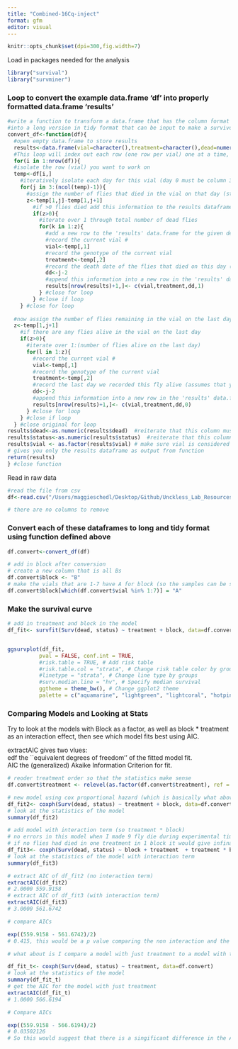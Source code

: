 ```yaml
---
title: "Combined-16Cq-inject"
format: gfm
editor: visual
---
```


```r
knitr::opts_chunk$set(dpi=300,fig.width=7)
```

Load in packages needed for the analysis

```r
library("survival")
library("survminer")
```

### Loop to convert the example data.frame 'df' into properly formatted data.frame 'results'

```r
#write a function to transform a data.frame that has the column format 'vial | treatment | D0 | D1 | D2...', with one row for each vial
#into a long version in tidy format that can be input to make a survivorship curve
convert_df<-function(df){
  #open empty data.frame to store results
  results<-data.frame(vial=character(),treatment=character(),dead=numeric(),status=numeric())
  #This loop will index out each row (one row per vial) one at a time, transform it into long format (one row per fly), and add the information to the empty data.frame called results
  for(i in 1:nrow(df)){
  #isolate the row (vial) you want to work on
  temp<-df[i,]
    #iteratively isolate each day for this vial (day 0 must be column 3, day 1 column 4, etc.). Loop stops the column before the last day
    for(j in 3:(ncol(temp)-1)){
      #assign the number of flies that died in the vial on that day (starting with day 1) to the variable 'z'
      z<-temp[1,j]-temp[1,j+1]
        #if >0 flies died add this information to the results dataframe
        if(z>0){
          #iterate over 1 through total number of dead flies
          for(k in 1:z){
            #add a new row to the 'results' data.frame for the given dead fly, specifying vial #, treatment, day died, and
            #record the current vial #
            vial<-temp[,1]
            #record the genotype of the current vial
            treatment<-temp[,2]
            #record the death date of the flies that died on this day (assumes that your input DF starts with day 0 in column 3)
            dd<-j-2
            #append this information into a new row in the 'results' data.frame, and add a '1' in the 4th column to indicate mortality
            results[nrow(results)+1,]<- c(vial,treatment,dd,1)
          } #close for loop
        } #close if loop
    } #close for loop
  
  #now assign the number of flies remaining in the vial on the last day (value in the last column of the row) to the variable 'z'
  z<-temp[1,j+1]
    #if there are any flies alive in the vial on the last day
    if(z>0){
      #iterate over 1:(number of flies alive on the last day)
      for(l in 1:z){
        #record the current vial #
        vial<-temp[,1]
        #record the genotype of the current vial
        treatment<-temp[,2]
        #record the last day we recorded this fly alive (assumes that your input DF starts with day 0 in column 3)
        dd<-j-2
        #append this information into a new row in the 'results' data.frame, and add a '0' in the 4th column to indicate that the fly made it to the end of the experiment
        results[nrow(results)+1,]<- c(vial,treatment,dd,0)
      } #close for loop
    } #close if loop
  } #close original for loop
results$dead<-as.numeric(results$dead)  #reiterate that this column must be class numeric
results$status<-as.numeric(results$status)  #reiterate that this column must be class numeric
results$vial <- as.factor(results$vial) # make sure vial is considered a factor
# gives you only the results dataframe as output from function 
return(results) 
} #close function
```

Read in raw data

```r
#read the file from csv
df<-read.csv("/Users/maggieschedl/Desktop/Github/Unckless_Lab_Resources/Infection_survival_analyses/Combined-rep-1-2-16Cq-injt/Combined-2-replicate-dataset.csv")

# there are no columns to remove
```

### Convert each of these dataframes to long and tidy format using function defined above

```r
df.convert<-convert_df(df)

# add in block after conversion 
# create a new column that is all Bs
df.convert$block <- "B"
# make the vials that are 1-7 have A for block (so the samples can be separated out by replicate infection)
df.convert$block[which(df.convert$vial %in% 1:7)] = "A"

```


### Make the survival curve
```r
# add in treatment and block in the model 
df_fit<- survfit(Surv(dead, status) ~ treatment + block, data=df.convert)


ggsurvplot(df_fit,
          pval = FALSE, conf.int = TRUE,
          #risk.table = TRUE, # Add risk table
          #risk.table.col = "strata", # Change risk table color by groups
          #linetype = "strata", # Change line type by groups
          #surv.median.line = "hv", # Specify median survival
          ggtheme = theme_bw(), # Change ggplot2 theme
          palette = c("aquamarine", "lightgreen", "lightcoral", "hotpink")) + ylab("Survival Proporation") + xlab("Days post injection")
```


### Comparing Models and Looking at Stats

Try to look at the models with Block as a factor, as well as block * treatment as an interaction effect, then see which model fits best using AIC. 

extractAIC gives two vlues:  
edf	the ``equivalent degrees of freedom'' of the fitted model fit.  
AIC	the (generalized) Akaike Information Criterion for fit.

```r
# reoder treatment order so that the statistics make sense
df.convert$treatment <- relevel(as.factor(df.convert$treatment), ref = "cell culture medium")

# new model using cox proportional hazard (which is basically what above is doing)
df_fit2<- coxph(Surv(dead, status) ~ treatment + block, data=df.convert)
# look at the statistics of the model
summary(df_fit2)

# add model with interaction term (so treatment * block)
# no errors in this model when I made 9 fly die during experimental time in the control treatment for each block
# if no flies had died in one treatment in 1 block it would give infinate values for some confidence intervals which is not great
df_fit3<- coxph(Surv(dead, status) ~ block + treatment  + treatment * block, data=df.convert)
# look at the statistics of the model with interaction term
summary(df_fit3)

# extract AIC of df_fit2 (no interaction term)
extractAIC(df_fit2)
# 2.0000 559.9158
# extract AIC of df_fit3 (with interaction term)
extractAIC(df_fit3)
# 3.0000 561.6742

# compare AICs 

exp((559.9158 - 561.6742)/2)
# 0.415, this would be a p value comparing the non interaction and the interaction models. There is no significant difference between the two AICs, so either one is a good fit 

# what about is I compare a model with just treatment to a model with treatment and block?

df_fit_t<- coxph(Surv(dead, status) ~ treatment, data=df.convert)
# look at the statistics of the model
summary(df_fit_t)
# get the AIC for the model with just treatment
extractAIC(df_fit_t)
# 1.0000 566.6194 

# Compare AICs

exp((559.9158 - 566.6194)/2)
# 0.03502126 
# So this would suggest that there is a singificant difference in the AIC between the two models, and with AIC the lower number is the best one, indicating that the model that uses block + treatment is the best model
```








